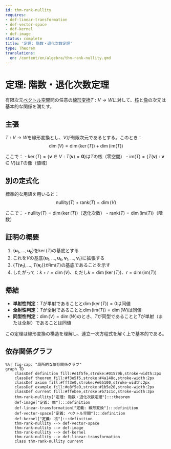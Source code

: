 ```yaml
---
id: thm-rank-nullity
requires:
- def-linear-transformation
- def-vector-space
- def-kernel
- def-image
status: complete
title: '定理: 階数・退化次数定理'
type: Theorem
translations:
  en: /content/en/algebra/thm-rank-nullity.qmd
---
```


# 定理: 階数・退化次数定理 {#thm-rank-nullity}

有限次元[ベクトル空間](def-vector-space.qmd)間の任意の[線形変換](def-linear-transformation.qmd)$T: V \to W$に対して、[核](def-kernel.qmd)と[像](def-image.qmd)の次元は基本的な関係を満たす。

## 主張

$T: V \to W$を線形変換とし、$V$が有限次元であるとする。このとき：
$$\dim(V) = \dim(\ker(T)) + \dim(\text{im}(T))$$

ここで：
- $\ker(T) = \{\mathbf{v} \in V : T(\mathbf{v}) = \mathbf{0}\}$は$T$の核（零空間）
- $\text{im}(T) = \{T(\mathbf{v}) : \mathbf{v} \in V\}$は$T$の像（値域）

## 別の定式化

標準的な用語を用いると：
$$\text{nullity}(T) + \text{rank}(T) = \dim(V)$$

ここで：
- $\text{nullity}(T) = \dim(\ker(T))$（退化次数）
- $\text{rank}(T) = \dim(\text{im}(T))$（階数）

## 証明の概要

1. $\{\mathbf{u}_1, \ldots, \mathbf{u}_k\}$を$\ker(T)$の基底とする
2. これを$V$の基底$\{\mathbf{u}_1, \ldots, \mathbf{u}_k, \mathbf{v}_1, \ldots, \mathbf{v}_r\}$に拡張する
3. $\{T(\mathbf{v}_1), \ldots, T(\mathbf{v}_r)\}$が$\text{im}(T)$の基底であることを示す
4. したがって：$k + r = \dim(V)$、ただし$k = \dim(\ker(T))$、$r = \dim(\text{im}(T))$

## 帰結

- **単射性判定**：$T$が単射であることと$\dim(\ker(T)) = 0$は同値
- **全射性判定**：$T$が全射であることと$\dim(\text{im}(T)) = \dim(W)$は同値
- **同型性判定**：$\dim(V) = \dim(W)$のとき、$T$が同型であることと$T$が単射（または全射）であることは同値

この定理は線形変換の構造を理解し、連立一次方程式を解く上で基本的である。

## 依存関係グラフ

```mermaid
%%| fig-cap: "局所的な依存関係グラフ"
graph TD
    classDef definition fill:#e1f5fe,stroke:#01579b,stroke-width:2px
    classDef theorem fill:#f3e5f5,stroke:#4a148c,stroke-width:2px
    classDef axiom fill:#fff3e0,stroke:#e65100,stroke-width:2px
    classDef example fill:#e8f5e9,stroke:#1b5e20,stroke-width:2px
    classDef current fill:#ffebee,stroke:#b71c1c,stroke-width:3px
    thm-rank-nullity["定理: 階数・退化次数定理"]:::theorem
    def-image["定義: 像"]:::definition
    def-linear-transformation["定義: 線形変換"]:::definition
    def-vector-space["定義: ベクトル空間"]:::definition
    def-kernel["定義: 核"]:::definition
    thm-rank-nullity --> def-vector-space
    thm-rank-nullity --> def-image
    thm-rank-nullity --> def-kernel
    thm-rank-nullity --> def-linear-transformation
    class thm-rank-nullity current
```

